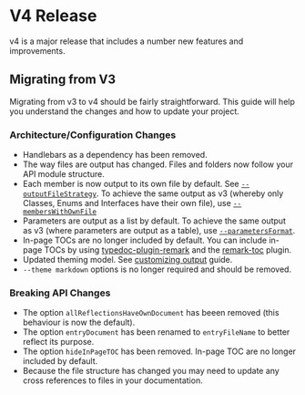 
# V4 Release

<Callout emoji="📢">
  v4 is a major release that includes a number new features and improvements.
</Callout>

## Migrating from V3

Migrating from v3 to v4 should be fairly straightforward. This guide will help you understand the changes and how to update your project.

### Architecture/Configuration Changes

- Handlebars as a dependency has been removed.
- The way files are output has changed. Files and folders now follow your API module structure.
- Each member is now output to its own file by default. See [`--outputFileStrategy`](/docs/options#outputfilestrategy). To achieve the same output as v3 (whereby only Classes, Enums and Interfaces have their own file), use [`--membersWithOwnFile`](/docs/options#memberswithownfile)
- Parameters are output as a list by default. To achieve the same output as v3 (where parameters are output as a table), use [`--parametersFormat`](/docs/options#parametersformat).
- In-page TOCs are no longer included by default. You can include in-page TOCs by using [typedoc-plugin-remark](/plugins/remark) and the [remark-toc](plugins/remark/suggested-plugins#remark-toc) plugin.
- Updated theming model. See [customizing output](/customizing-output) guide.
- `--theme markdown` options is no longer required and should be removed.

### Breaking API Changes

- The option `allReflectionsHaveOwnDocument` has beeen removed (this behaviour is now the default).
- The option `entryDocument` has been renamed to `entryFileName` to better reflect its purpose.
- The option `hideInPageTOC` has been removed. In-page TOC are no longer included by default.
- Because the file structure has changed you may need to update any cross references to files in your documentation.
